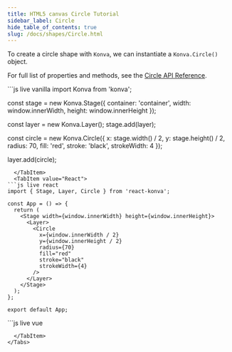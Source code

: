 ```yaml
---
title: HTML5 canvas Circle Tutorial
sidebar_label: Circle
hide_table_of_contents: true
slug: /docs/shapes/Circle.html
---
```


To create a circle shape with `Konva`, we can instantiate a `Konva.Circle()` object.

For full list of properties and methods, see the [Circle API Reference](/docs/api/Konva.Circle.html).


<Tabs>
  <TabItem value="Vanilla" default>
```js live vanilla
import Konva from 'konva';

const stage = new Konva.Stage({
  container: 'container',
  width: window.innerWidth,
  height: window.innerHeight
});

const layer = new Konva.Layer();
stage.add(layer);

const circle = new Konva.Circle({
  x: stage.width() / 2,
  y: stage.height() / 2,
  radius: 70,
  fill: 'red',
  stroke: 'black',
  strokeWidth: 4
});

layer.add(circle);
```
  </TabItem>
  <TabItem value="React">
```js live react
import { Stage, Layer, Circle } from 'react-konva';

const App = () => {
  return (
    <Stage width={window.innerWidth} height={window.innerHeight}>
      <Layer>
        <Circle
          x={window.innerWidth / 2}
          y={window.innerHeight / 2}
          radius={70}
          fill="red"
          stroke="black"
          strokeWidth={4}
        />
      </Layer>
    </Stage>
  );
};

export default App;
```
  </TabItem>
  <TabItem value="Vue">
```js live vue
<template>
  <v-stage :config="stageSize">
    <v-layer>
      <v-circle :config="circleConfig" />
    </v-layer>
  </v-stage>
</template>

<script setup>
const stageSize = {
  width: window.innerWidth,
  height: window.innerHeight
};

const circleConfig = {
  x: window.innerWidth / 2,
  y: window.innerHeight / 2,
  radius: 70,
  fill: 'red',
  stroke: 'black',
  strokeWidth: 4
};
</script>
```
  </TabItem>
</Tabs>
